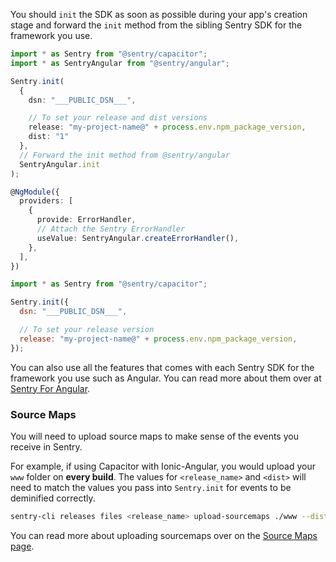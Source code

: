 You should `init` the SDK as soon as possible during your app's creation stage and forward the `init` method from the sibling Sentry SDK for the framework you use.

```typescript {tabTitle: Angular} {filename: app.module.ts}
import * as Sentry from "@sentry/capacitor";
import * as SentryAngular from "@sentry/angular";

Sentry.init(
  {
    dsn: "___PUBLIC_DSN___",

    // To set your release and dist versions
    release: "my-project-name@" + process.env.npm_package_version,
    dist: "1"
  },
  // Forward the init method from @sentry/angular
  SentryAngular.init
);

@NgModule({
  providers: [
    {
      provide: ErrorHandler,
      // Attach the Sentry ErrorHandler
      useValue: SentryAngular.createErrorHandler(),
    },
  ],
})
```

```javascript {tabTitle: Other Frameworks}
import * as Sentry from "@sentry/capacitor";

Sentry.init({
  dsn: "___PUBLIC_DSN___",

  // To set your release version
  release: "my-project-name@" + process.env.npm_package_version,
});
```

You can also use all the features that comes with each Sentry SDK for the framework you use such as Angular. You can read more about them over at [Sentry For Angular](/platforms/javascript/guides/angular/).

### Source Maps

You will need to upload source maps to make sense of the events you receive in Sentry.

For example, if using Capacitor with Ionic-Angular, you would upload your `www` folder on **every build**. The values for `<release_name>` and `<dist>` will need to match the values you pass into `Sentry.init` for events to be deminified correctly.

```bash {tabTitle: Ionic}
sentry-cli releases files <release_name> upload-sourcemaps ./www --dist <dist>
```

You can read more about uploading sourcemaps over on the [Source Maps page](/platforms/javascript/guides/capacitor/sourcemaps/).
